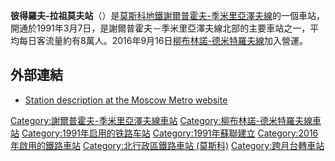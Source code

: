 {{Infobox station 
|name          = 彼得羅夫-拉祖莫夫
|native_name   = Петровско-Разумовская
|native_name_lang=ru
|type          = [[莫斯科地鐵|莫斯科地鐵]]車站
|image         = MosMetro P-Razumovskaya new hall 01-2017.jpg
|image_size    = 
|image_caption = 
|address       = [[北行政區_(莫斯科)|北行政區]]{{link-en|季米里亞澤夫區|Timiryazevsky District}}德米特羅夫公路
|borough       = [[莫斯科|莫斯科]]
|country       = [[俄羅斯|俄羅斯]]
|coordinates   = {{coord|55.8351|37.5745|display=inline,title}}
|line          = {{MOSMETRO-bull|9|text=1}}<br />{{MOSMETRO-bull|10|text=1}}''
|other         = '''[[巴士|巴士]]'''：63、82、114、123、149、167、170、179、191、194、204、206к、215、215к、282、461、466、656、672、677、692、763、763к、994、м10、м10к、Т47<br />'''[[無軌電車|無軌電車]]'''：56、78
|structure     = 深層列柱三跨徑車站
|platform      = 2個[[島式月台|島式月台]]
|depth         = {{convert|61|m}}
|levels        = 1層
|tracks        = 4條
|parking       = 無
|opened        = {{start date and age|df=yes|1991|03|01}}
|closed        = 
|rebuilt       = 2016年9月16日加設2條軌道
|ADA           = 
|code          = 133
|owned         = 莫斯科地鐵
|zone          = 
|former        = 
|passengers    = 
|pass_year     = 
|pass_percent  = 
|pass_system   = 
|mpassengers   = 
|services      = 
|map_type      = Moscow Ring Road
|AlternativeMap= Moscow map MKAD grayscale.png
|map_overlay   = Moscow metro map including line 14.svg
|map_caption   = 
|route_map     = 
|map_state     = collapsed
}}
'''彼得羅夫-拉祖莫夫站'''（{{lang-rus|Петровско-Разумовская|Petrovsko-Razumovskaya}}）是[[莫斯科地鐵|莫斯科地鐵]][[謝爾普霍夫-季米里亞澤夫線|謝爾普霍夫-季米里亞澤夫線]]的一個車站，開通於1991年3月7日，是謝爾普霍夫－季米里亞澤夫線北部的主要車站之一，平均每日客流量約有8萬人。2016年9月16日[[柳布林諾-德米特羅夫線|柳布林諾-德米特羅夫線]]加入營運。
== 外部連結 ==
* [http://old.metro.ru/stations/serpukhovsko-timiryazevskaya/petrovsko-razumovskaya/ Station description at the Moscow Metro website]{{dead link|date=2017年12月 |bot=InternetArchiveBot |fix-attempted=yes }}
{{謝爾普霍夫－季米里亞澤夫線}}
{{柳布林諾－德米特羅夫線}}
[[Category:謝爾普霍夫-季米里亞澤夫線車站|Category:謝爾普霍夫-季米里亞澤夫線車站]]
[[Category:柳布林諾-德米特羅夫線車站|Category:柳布林諾-德米特羅夫線車站]]
[[Category:1991年启用的铁路车站|Category:1991年启用的铁路车站]]
[[Category:1991年蘇聯建立|Category:1991年蘇聯建立]]
[[Category:2016年啟用的鐵路車站|Category:2016年啟用的鐵路車站]]
[[Category:北行政區鐵路車站_(莫斯科)|Category:北行政區鐵路車站 (莫斯科)]]
[[Category:跨月台轉車站|Category:跨月台轉車站]]